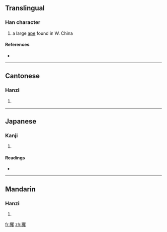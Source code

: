 ==Translingual==

===Han character===
{{Han char|rn=94|rad=犬|as=20|sn=23|four=4624<sub>7</sub>|canj=大竹月山水 (KHBUE)}}

# a large [[ape]] found in W. China

====References====
* {{Han ref|kx=0722.040|dkj=20807|dj=1134.030|hdz=21379.060|uh=7383|ud=29571|bh=F7E9|bd=63465}}

----

==Cantonese==

===Hanzi===
{{yue-hanzi|jyut=|y=fok3}}

# {{defn|Cantonese|sort=犬20}}

----

==Japanese==

===Kanji===
{{ja-kanji|grade=|rs=犬20}}

# {{defn|Japanese|sort=犬20}}

====Readings====
* {{ja-readings|on=[[きゃく]] (kyaku), [[かく]] (kaku), [[けき]] (keki), [[く]] (ku)|kun=[[おおざる]] (oozaru)}}

----

==Mandarin==

===Hanzi===
{{cmn-hanzi|pin=[[jué]] ([[jue2]])|wg=chüeh<sup>2</sup>}}

# {{defn|Mandarin|sort=犬20}}

[[fr:玃]]
[[zh:玃]]
